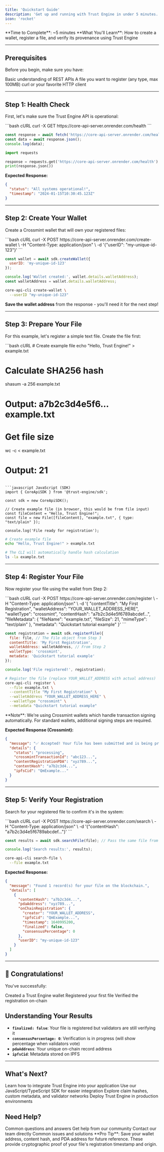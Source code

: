 ```yaml
---
title: 'Quickstart Guide'
description: 'Get up and running with Trust Engine in under 5 minutes. Register your first file and verify its provenance.'
icon: 'rocket'
---
```


<Info>
**Time to Complete**: ~5 minutes  
**What You'll Learn**: How to create a wallet, register a file, and verify its provenance using Trust Engine
</Info>

---

## Prerequisites

Before you begin, make sure you have:

<Check>Basic understanding of REST APIs</Check>
<Check>A file you want to register (any type, max 100MB)</Check>
<Check>curl or your favorite HTTP client</Check>

---

## Step 1: Health Check

First, let's make sure the Trust Engine API is operational:

<CodeGroup>
```bash cURL
curl -X GET https://core-api-server.onrender.com/health
```

```javascript JavaScript
const response = await fetch('https://core-api-server.onrender.com/health');
const data = await response.json();
console.log(data);
```

```python Python
import requests

response = requests.get('https://core-api-server.onrender.com/health')
print(response.json())
```
</CodeGroup>

**Expected Response:**
```json
{
  "status": "All systems operational!",
  "timestamp": "2024-01-15T10:30:45.123Z"
}
```

---

## Step 2: Create Your Wallet

Create a Crossmint wallet that will own your registered files:

<CodeGroup>
```bash cURL
curl -X POST https://core-api-server.onrender.com/create-wallet \
  -H "Content-Type: application/json" \
  -d '{"userID": "my-unique-id-123"}'
```

```javascript JavaScript (SDK)
const wallet = await sdk.createWallet({
  userID: 'my-unique-id-123'
});

console.log('Wallet created:', wallet.details.walletAddress);
const walletAddress = wallet.details.walletAddress;
```

```bash CLI
core-api-cli create-wallet \
  --userID "my-unique-id-123"
```
</CodeGroup>

**Save the wallet address** from the response - you'll need it for the next step!

---

## Step 3: Prepare Your File

For this example, let's register a simple text file. Create the file first:

<CodeGroup>
```bash cURL
# Create example file
echo "Hello, Trust Engine!" > example.txt

# Calculate SHA256 hash
shasum -a 256 example.txt
# Output: a7b2c3d4e5f6... example.txt

# Get file size
wc -c < example.txt
# Output: 21
```

```javascript JavaScript (SDK)
import { CoreApiSDK } from '@trust-engine/sdk';

const sdk = new CoreApiSDK();

// Create example file (in browser, this would be from file input)
const fileContent = "Hello, Trust Engine!";
const file = new File([fileContent], "example.txt", { type: "text/plain" });

console.log('File ready for registration');
```

```bash CLI
# Create example file
echo "Hello, Trust Engine!" > example.txt

# The CLI will automatically handle hash calculation
ls -la example.txt
```
</CodeGroup>

---

## Step 4: Register Your File

Now register your file using the wallet from Step 2:

<CodeGroup>
```bash cURL
curl -X POST https://core-api-server.onrender.com/register \
  -H "Content-Type: application/json" \
  -d '{
    "contentTitle": "My First Registration",
    "walletAddress": "YOUR_WALLET_ADDRESS_HERE",
    "walletType": "crossmint",
    "contentHash": "a7b2c3d4e5f6789abcdef...",
    "fileMetadata": {
      "fileName": "example.txt",
      "fileSize": 21,
      "mimeType": "text/plain"
    },
    "metadata": "Quickstart tutorial example"
  }'
```

```javascript JavaScript (SDK)
const registration = await sdk.registerFile({
  file: file, // The File object from Step 3
  contentTitle: 'My First Registration',
  walletAddress: walletAddress, // From Step 2
  walletType: 'crossmint',
  metadata: 'Quickstart tutorial example'
});

console.log('File registered!', registration);
```

```bash CLI
# Register the file (replace YOUR_WALLET_ADDRESS with actual address)
core-api-cli register \
  --file example.txt \
  --contentTitle "My First Registration" \
  --walletAddress "YOUR_WALLET_ADDRESS_HERE" \
  --walletType "crossmint" \
  --metadata "Quickstart tutorial example"
```
</CodeGroup>

<Info>
**Note**: We're using Crossmint wallets which handle transaction signing automatically. For standard wallets, additional signing steps are required.
</Info>

**Expected Response (Crossmint):**
```json
{
  "message": "✅ Accepted! Your file has been submitted and is being processed by Crossmint.",
  "details": {
    "status": "processing",
    "crossmintTransactionId": "abc123...",
    "contentRegistrationPDA": "xyz789...",
    "contentHash": "a7b2c3d4...",
    "ipfsCid": "QmExample..."
  }
}
```

---

## Step 5: Verify Your Registration

Search for your registered file to confirm it's in the system:

<CodeGroup>
```bash cURL
curl -X POST https://core-api-server.onrender.com/search \
  -H "Content-Type: application/json" \
  -d '{"contentHash": "a7b2c3d4e5f6789abcdef..."}'
```

```javascript JavaScript (SDK)
const results = await sdk.searchFile(file); // Pass the same file from Step 3

console.log('Search results:', results);
```

```bash CLI
core-api-cli search-file \
  --file example.txt
```
</CodeGroup>

**Expected Response:**
```json
{
  "message": "Found 1 record(s) for your file on the blockchain.",
  "details": [
    {
      "contentHash": "a7b2c3d4...",
      "pdaAddress": "xyz789...",
      "onChainRegistration": {
        "creator": "YOUR_WALLET_ADDRESS",
        "ipfsCid": "QmExample...",
        "timestamp": 1640995200,
        "finalized": false,
        "consensusPercentage": 0
      },
      "userID": "my-unique-id-123"
    }
  ]
}
```

---

## 🎉 Congratulations!

You've successfully:

<Check>Created a Trust Engine wallet</Check>
<Check>Registered your first file</Check>
<Check>Verified the registration on-chain</Check>

## Understanding Your Results

- **`finalized: false`**: Your file is registered but validators are still verifying it
- **`consensusPercentage: 0`**: Verification is in progress (will show percentage when validators vote)
- **`pdaAddress`**: Your unique on-chain record address
- **`ipfsCid`**: Metadata stored on IPFS

---

## What's Next?

<CardGroup cols={2}>
  <Card title="Integration Guide" icon="code" href="/guides/integration">
    Learn how to integrate Trust Engine into your application
  </Card>
  
  <Card title="SDK Documentation" icon="box" href="/sdk-reference">
    Use our JavaScript/TypeScript SDK for easier integration
  </Card>
  
  <Card title="Advanced Features" icon="gear" href="/guides/advanced-features">
    Explore claim hashes, custom metadata, and validator networks
  </Card>
  
  <Card title="Production Setup" icon="server" href="/guides/production">
    Deploy Trust Engine in production environments
  </Card>
</CardGroup>

## Need Help?

<CardGroup cols={2}>
  <Card title="FAQ" icon="circle-question" href="/faqs">
    Common questions and answers
  </Card>
  
  <Card title="Discord Community" icon="discord" href="https://discord.gg/your-invite">
    Get help from our community
  </Card>
  
  <Card title="Support" icon="envelope" href="mailto:kareem@trustengine.org">
    Contact our team directly
  </Card>
  
  <Card title="Troubleshooting" icon="wrench" href="/guides/troubleshooting">
    Common issues and solutions
  </Card>
</CardGroup>

<Tip>
**Pro Tip**: Save your wallet address, content hash, and PDA address for future reference. These provide cryptographic proof of your file's registration timestamp and origin.
</Tip>
